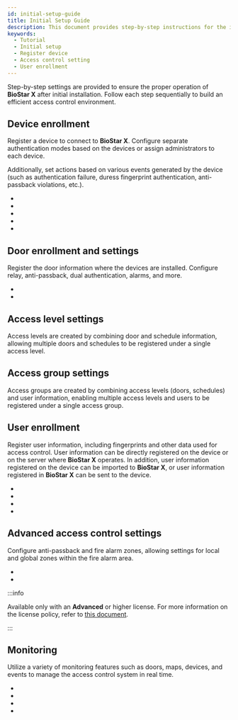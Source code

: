 ```yaml
---
id: initial-setup-guide
title: Initial Setup Guide
description: This document provides step-by-step instructions for the initial setup and operation of the BioStar X access control system.
keywords:
  - Tutorial
  - Initial setup
  - Register device
  - Access control setting
  - User enrollment
---
```


Step-by-step settings are provided to ensure the proper operation of **BioStar X** after initial installation. Follow each step sequentially to build an efficient access control environment.

<Steps>
<Step>

## Device enrollment

Register a device to connect to **BioStar X**. Configure separate authentication modes based on the devices or assign administrators to each device.

Additionally, set actions based on various events generated by the device (such as authentication failure, duress fingerprint authentication, anti-passback violations, etc.).

* <DocLink docId='platform/biostar_x/settings-manage-device-group' />

* <DocLink docId='platform/biostar_x/settings-adding-devices' />

* <DocLink docId='platform/biostar_x/settings-adding-wiegand' />

* <DocLink docId='platform/biostar_x/settings-adding-slave-device' />

* <DocLink docId='platform/biostar_x/settings-device-details' />

</Step>
<Step>

## Door enrollment and settings

Register the door information where the devices are installed. Configure relay, anti-passback, dual authentication, alarms, and more.

* <DocLink docId='platform/biostar_x/settings-manage-door-group' />

* <DocLink docId='platform/biostar_x/settings-door-add' />

</Step>
<Step>

## Access level settings

Access levels are created by combining door and schedule information, allowing multiple doors and schedules to be registered under a single access level.

<DocLink docId='platform/biostar_x/settings-access-control-manage-access-level' />

</Step>
<Step>

## Access group settings

Access groups are created by combining access levels (doors, schedules) and user information, enabling multiple access levels and users to be registered under a single access group.

<DocLink docId='platform/biostar_x/settings-access-control-manage-access-group' />

</Step>
<Step>

## User enrollment

Register user information, including fingerprints and other data used for access control. User information can be directly registered on the device or on the server where **BioStar X** operates. In addition, user information registered on the device can be imported to **BioStar X**, or user information registered in **BioStar X** can be sent to the device.

* <DocLink docId='platform/biostar_x/user-group-manage' />

* <DocLink docId='platform/biostar_x/user-manage' />

* <DocLink docId='platform/biostar_x/add-user' />

* <DocLink docId='platform/biostar_x/enroll-credential' />

</Step>
<Step>

## Advanced access control settings

Configure anti-passback and fire alarm zones, allowing settings for local and global zones within the fire alarm area.

* <DocLink docId='platform/biostar_x/settings-advanced-ac' />

* <DocLink docId='platform/biostar_x/monitoring-map' />

:::info

Available only with an **Advanced** or higher license. For more information on the license policy, refer to [this document](licensing).

:::

</Step>
<Step>

## Monitoring

Utilize a variety of monitoring features such as doors, maps, devices, and events to manage the access control system in real time.

* <DocLink docId='platform/biostar_x/monitoring-door' />

* <DocLink docId='platform/biostar_x/monitoring-map' />

* <DocLink docId='platform/biostar_x/monitoring-device' />

* <DocLink docId='platform/biostar_x/monitoring-event' />

</Step>
</Steps>
